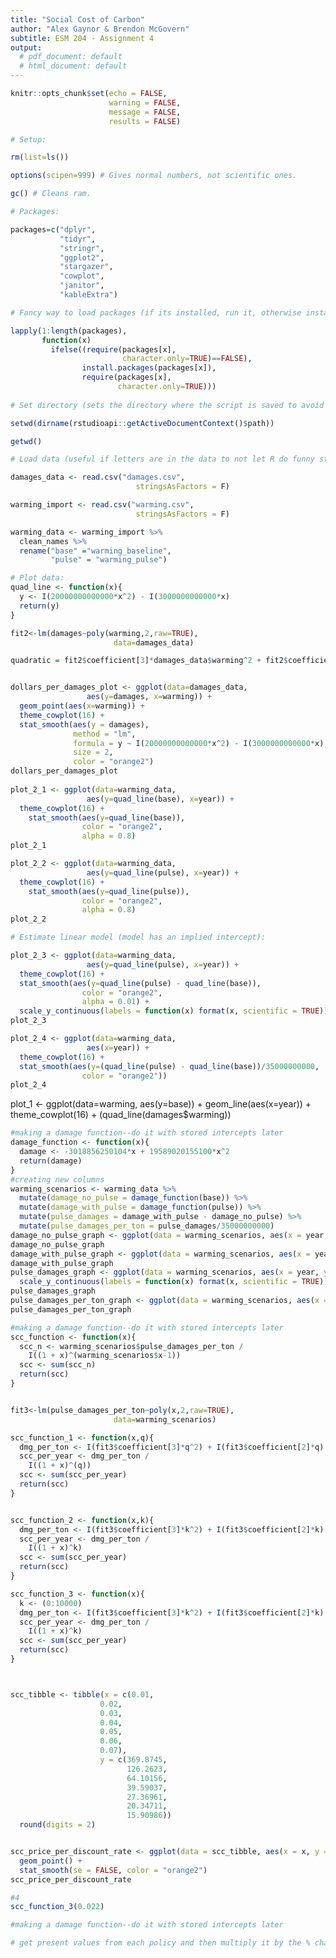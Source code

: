 ```yaml
---
title: "Social Cost of Carbon"
author: "Alex Gaynor & Brendon McGovern"
subtitle: ESM 204 - Assignment 4
output:
  # pdf_document: default
  # html_document: default
--- 
```


```r
knitr::opts_chunk$set(echo = FALSE, 
                      warning = FALSE, 
                      message = FALSE,
                      results = FALSE)

# Setup:

rm(list=ls())

options(scipen=999) # Gives normal numbers, not scientific ones.

gc() # Cleans ram.

# Packages:

packages=c("dplyr",
           "tidyr",
           "stringr",  
           "ggplot2",
           "stargazer",
           "cowplot",
           "janitor",
           "kableExtra") 

# Fancy way to load packages (if its installed, run it, otherwise install it):

lapply(1:length(packages), 
       function(x)
         ifelse((require(packages[x],
                         character.only=TRUE)==FALSE),
                install.packages(packages[x]),
                require(packages[x],
                        character.only=TRUE)))
         
# Set directory (sets the directory where the script is saved to avoid complicated directory paths):

setwd(dirname(rstudioapi::getActiveDocumentContext()$path)) 

getwd()
```

```r
# Load data (useful if letters are in the data to not let R do funny stuff):

damages_data <- read.csv("damages.csv", 
                            stringsAsFactors = F)

warming_import <- read.csv("warming.csv", 
                            stringsAsFactors = F)

warming_data <- warming_import %>%
  clean_names %>% 
  rename("base" ="warming_baseline", 
         "pulse" = "warming_pulse")

# Plot data:
quad_line <- function(x){
  y <- I(20000000000000*x^2) - I(3000000000000*x)
  return(y)
}

fit2<-lm(damages~poly(warming,2,raw=TRUE), 
                       data=damages_data)

quadratic = fit2$coefficient[3]*damages_data$warming^2 + fit2$coefficient[2]*damages_data$warming + fit2$coefficient[1]


dollars_per_damages_plot <- ggplot(data=damages_data, 
                 aes(y=damages, x=warming)) +
  geom_point(aes(x=warming)) +
  theme_cowplot(16) +
  stat_smooth(aes(y = damages),
              method = "lm",
              formula = y ~ I(20000000000000*x^2) - I(3000000000000*x),
              size = 2,
              color = "orange2")
dollars_per_damages_plot
  
plot_2_1 <- ggplot(data=warming_data, 
                 aes(y=quad_line(base), x=year)) +
  theme_cowplot(16) +
    stat_smooth(aes(y=quad_line(base)),
                color = "orange2",
                alpha = 0.8)
plot_2_1

plot_2_2 <- ggplot(data=warming_data, 
                 aes(y=quad_line(pulse), x=year)) +
  theme_cowplot(16) +
    stat_smooth(aes(y=quad_line(pulse)),
                color = "orange2",
                alpha = 0.8)
plot_2_2

# Estimate linear model (model has an implied intercept):

plot_2_3 <- ggplot(data=warming_data, 
                 aes(y=quad_line(pulse), x=year)) +
  theme_cowplot(16) +
  stat_smooth(aes(y=quad_line(pulse) - quad_line(base)),
                color = "orange2",
                alpha = 0.01) +
  scale_y_continuous(labels = function(x) format(x, scientific = TRUE))
plot_2_3

plot_2_4 <- ggplot(data=warming_data, 
                 aes(x=year)) +
  theme_cowplot(16) +
  stat_smooth(aes(y=(quad_line(pulse) - quad_line(base))/35000000000,
                color = "orange2"))
plot_2_4


```

plot_1 <- ggplot(data=warming, 
                 aes(y=base)) +
  geom_line(aes(x=year)) +
  theme_cowplot(16) +
  (quad_line(damages$warming))

```r
#making a damage function--do it with stored intercepts later
damage_function <- function(x){
  damage <- -3018856250104*x + 19589020155100*x^2
  return(damage)
}
#creating new columns
warming_scenarios <- warming_data %>% 
  mutate(damage_no_pulse = damage_function(base)) %>% 
  mutate(damage_with_pulse = damage_function(pulse)) %>% 
  mutate(pulse_damages = damage_with_pulse - damage_no_pulse) %>% 
  mutate(pulse_damages_per_ton = pulse_damages/35000000000)
damage_no_pulse_graph <- ggplot(data = warming_scenarios, aes(x = year, y = damage_no_pulse)) + geom_point()
damage_no_pulse_graph
damage_with_pulse_graph <- ggplot(data = warming_scenarios, aes(x = year, y = damage_with_pulse)) + geom_point()
damage_with_pulse_graph
pulse_damages_graph <- ggplot(data = warming_scenarios, aes(x = year, y = pulse_damages)) + geom_point() +
  scale_y_continuous(labels = function(x) format(x, scientific = TRUE))
pulse_damages_graph
pulse_damages_per_ton_graph <- ggplot(data = warming_scenarios, aes(x = year, y = pulse_damages_per_ton)) + geom_point()
pulse_damages_per_ton_graph
```

```r
#making a damage function--do it with stored intercepts later
scc_function <- function(x){
  scc_n <- warming_scenarios$pulse_damages_per_ton /
    I((1 + x)^(warming_scenarios$x-1))
  scc <- sum(scc_n)
  return(scc)
}


fit3<-lm(pulse_damages_per_ton~poly(x,2,raw=TRUE), 
                       data=warming_scenarios)

scc_function_1 <- function(x,q){
  dmg_per_ton <- I(fit3$coefficient[3]*q^2) + I(fit3$coefficient[2]*q) + fit3$coefficient[1]
  scc_per_year <- dmg_per_ton /
    I((1 + x)^(q))
  scc <- sum(scc_per_year)
  return(scc)
}


scc_function_2 <- function(x,k){
  dmg_per_ton <- I(fit3$coefficient[3]*k^2) + I(fit3$coefficient[2]*k) + fit3$coefficient[1]
  scc_per_year <- dmg_per_ton /
    I((1 + x)^k)
  scc <- sum(scc_per_year)
  return(scc)
}

scc_function_3 <- function(x){
  k <- (0:10000)
  dmg_per_ton <- I(fit3$coefficient[3]*k^2) + I(fit3$coefficient[2]*k) + fit3$coefficient[1]
  scc_per_year <- dmg_per_ton /
    I((1 + x)^k)
  scc <- sum(scc_per_year)
  return(scc)
}



scc_tibble <- tibble(x = c(0.01,
                    0.02,
                    0.03,
                    0.04,
                    0.05,
                    0.06,
                    0.07),
                    y = c(369.8745,
                          126.2623,
                          64.10156,
                          39.59037,
                          27.36961,
                          20.34711,
                          15.90986))
  round(digits = 2)


scc_price_per_discount_rate <- ggplot(data = scc_tibble, aes(x = x, y = y)) + 
  geom_point() + 
  stat_smooth(se = FALSE, color = "orange2")
scc_price_per_discount_rate

#4
scc_function_3(0.022)
```

```r
#making a damage function--do it with stored intercepts later

# get present values from each policy and then multiply it by the % chance that it occurs.






```



